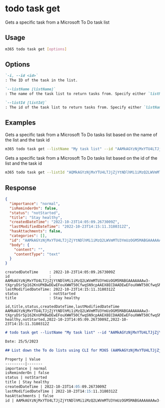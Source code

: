 
# todo task get

Gets a specific task from a Microsoft To Do task list

## Usage

```sh
m365 todo task get [options]
```

## Options

```md definition-list
`-i, --id <id>`
: The ID of the task in the list.

`--listName [listName]`
: The name of the task list to return tasks from. Specify either `listName` or `listId`, but not both.

`--listId [listId]`
: The id of the task list to return tasks from. Specify either `listName` or `listId`, but not both.
```

<Global />

## Examples

Gets a specific task from a Microsoft To Do tasks list based on the name of the list and the task id

```sh
m365 todo task get --listName "My task list" --id "AAMkAGYzNjMxYTU4LTJjZjYtNDlhMi1iMzQ2LWVmMTU3YmUzOGM5MABGAAAAAAAw3-tXgryDSr5p162KnUPKBwDEwEFouXWWT50CfwqSN9cpAAEX8ECDAADEwEFouXWWT50CfwqSN9cpAAEX8GuPAAA="
```

Gets a specific task from a Microsoft To Do tasks list based on the id of the list and the task id

```sh
m365 todo task get --listId "AQMkAGYzNjMxYTU4LTJjZjYtNDlhMi1iMzQ2LWVmMTU3YmUzOGM5MAAuAAADMN-7V4K8g0q_adetip1DygEAxMBBaLl1lk_dAn8KkjfXKQABF-BAgwAAAA==" --id "AAMkAGYzNjMxYTU4LTJjZjYtNDlhMi1iMzQ2LWVmMTU3YmUzOGM5MABGAAAAAAAw3-tXgryDSr5p162KnUPKBwDEwEFouXWWT50CfwqSN9cpAAEX8ECDAADEwEFouXWWT50CfwqSN9cpAAEX8GuPAAA="
```

## Response

<Tabs>
  <TabItem value="JSON">

  ```json
  {
    "importance": "normal",
    "isReminderOn": false,
    "status": "notStarted",
    "title": "Stay healthy",
    "createdDateTime": "2022-10-23T14:05:09.2673009Z",
    "lastModifiedDateTime": "2022-10-23T14:15:11.3180312Z",
    "hasAttachments": false,
    "categories": [],
    "id": "AAMkAGYzNjMxYTU4LTJjZjYtNDlhMi1iMzQ2LWVmMTU3YmUzOGM5MABGAAAAAAAw3-tXgryDSr5p162KnUPKBwDEwEFouXWWT50CfwqSN9cpAAEX8ECDAADEwEFouXWWT50CfwqSN9cpAAEX8GuPAAA=",
    "body": {
      "content": "",
      "contentType": "text"
    }
  }
  ```

  </TabItem>
  <TabItem value="Text">

  ```text
  createdDateTime     : 2022-10-23T14:05:09.2673009Z
  id                  : AAMkAGYzNjMxYTU4LTJjZjYtNDlhMi1iMzQ2LWVmMTU3YmUzOGM5MABGAAAAAAAw3-tXgryDSr5p162KnUPKBwDEwEFouXWWT50CfwqSN9cpAAEX8ECDAADEwEFouXWWT50CfwqSN9cpAAEX8GuPAAA=
  lastModifiedDateTime: 2022-10-23T14:15:11.3180312Z
  status              : notStarted
  title               : Stay healthy
  ```

  </TabItem>
  <TabItem value="CSV">

  ```csv
  id,title,status,createdDateTime,lastModifiedDateTime
  AAMkAGYzNjMxYTU4LTJjZjYtNDlhMi1iMzQ2LWVmMTU3YmUzOGM5MABGAAAAAAAw3-tXgryDSr5p162KnUPKBwDEwEFouXWWT50CfwqSN9cpAAEX8ECDAADEwEFouXWWT50CfwqSN9cpAAEX8GuPAAA=,Stay healthy,notStarted,2022-10-23T14:05:09.2673009Z,2022-10-23T14:15:11.3180312Z
  ```

  </TabItem>
  <TabItem value="Markdown">

  ```md
  # todo task get --listName "My task list" --id "AAMkAGYzNjMxYTU4LTJjZjYtNDlhMi1iMzQ2LWVmMTU3YmUzOGM5MABGAAAAAAAw3-tXgryDSr5p162KnUPKBwDEwEFouXWWT50CfwqSN9cpAAEX8ECDAADEwEFouXWWT50CfwqSN9cpAAEX8GuPAAA="

  Date: 25/5/2023

  ## List down the To do lists using CLI for M365 (AAMkAGYzNjMxYTU4LTJjZjYtNDlhMi1iMzQ2LWVmMTU3YmUzOGM5MABGAAAAAAAw3-tXgryDSr5p162KnUPKBwDEwEFouXWWT50CfwqSN9cpAAEX8ECDAADEwEFouXWWT50CfwqSN9cpAAEX8GuPAAA=)
  
  Property | Value
  ---------|-------
  importance | normal
  isReminderOn | false
  status | notStarted
  title | Stay healthy
  createdDateTime | 2022-10-23T14:05:09.2673009Z
  lastModifiedDateTime | 2022-10-23T14:15:11.3180312Z
  hasAttachments | false
  id | AAMkAGYzNjMxYTU4LTJjZjYtNDlhMi1iMzQ2LWVmMTU3YmUzOGM5MABGAAAAAAAw3-tXgryDSr5p162KnUPKBwDEwEFouXWWT50CfwqSN9cpAAEX8ECDAADEwEFouXWWT50CfwqSN9cpAAEX8GuPAAA=
  ```

  </TabItem>
</Tabs>

